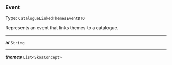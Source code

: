 


### Event

Type: `CatalogueLinkedThemesEventDTO`

Represents an event that links themes to a catalogue.



---

***id*** `String`

---

***themes*** `List<SkosConcept>`
